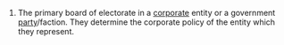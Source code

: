 #The primary board of electorate in a [[corporate]] entity or a government [[party]]/faction.  They determine the corporate policy of the entity which they represent.